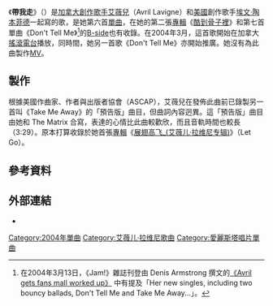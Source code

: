 {{Infobox song
| name          = 帶我走
| original_name = "{{lang|en|Take Me Away}}"
| cover         = 
| type          = single
| artist        = [[艾薇兒|艾薇兒]]
| from_album    = 《[[酷到骨子裡|酷到骨子裡]]》
| released      = {{Start date|2004|5|24}}
| format        = [[電台|電台]]推廣[[單曲|單曲]]
| recorded      = 2003年
| studio        = {{le|NRG Studios}}{{small|([[加利福尼亞州|加利福尼亞州]]北好萊塢)}}
| genre         = [[另類搖滾|另類搖滾]]、[[搖滾|搖滾]]、後[[油漬搖滾|油漬搖滾]]
| length        = {{Duration|m=2|s=57}}
| label         = {{le|愛麗斯塔唱片|Arista Records}}
| lyricist      = 艾薇兒
| composer      = {{ubl|艾薇兒|埃文·陶本菲德}}
| producer      = {{ubl|艾薇兒|埃文·陶本菲德}}
}}
《'''帶我走'''》（{{lang-en|'''Take Me Away'''}}）是[[加拿大|加拿大]][[創作歌手|創作歌手]][[艾薇兒|艾薇兒]]（Avril Lavigne）和[[美國|美國]]創作歌手[[埃文·陶本菲德|埃文·陶本菲德]]一起寫的歌，是她第六首[[單曲|單曲]]，在她的第二張[[專輯|專輯]]《[[酷到骨子裡|酷到骨子裡]]》和第七首單曲《Don't Tell Me》<ref>在2004年3月13日，《Jam!》雜誌刊登由 Denis Armstrong 撰文的[http://jam.canoe.ca/Music/Artists/L/Lavigne_Avril/2004/03/13/746825.html 《Avril gets fans mall worked up》] {{webarchive|url=https://www.webcitation.org/62PIJAeIS?url=http://jam.canoe.ca/Music/Artists/L/Lavigne_Avril/2004/03/13/746825.html |date=2011-10-13 }}中有提及「Her new singles, including two bouncy ballads, Don't Tell Me and Take Me Away...」。</ref>的[[B-side|B-side]]也有收錄。在2004年3月，這首歌開始在加拿大[[搖滾|搖滾]][[電台|電台]]播放，同時間，她另一首歌《Don't Tell Me》亦開始推廣。她沒有為此曲製作[[MV|MV]]。

==製作==
根據美國作曲家、作者與出版者協會（ASCAP），艾薇兒在發佈此曲前已錄製另一首叫《Take Me Away》的「預告版」曲目，但曲詞內容迥異。這「預告版」曲目由她和 The Matrix 合寫，表達的心情比此曲較歡欣，而且音軌時間也較長（3:29）。原本打算收錄於她首張[[專輯|專輯]]《[[展翅高飞_(艾薇儿·拉维尼专辑)|展翅高飞_(艾薇儿·拉维尼专辑)]]》（Let Go）。

==參考資料==
{{reflist|2}}

==外部連結==
* {{MetroLyrics song|avril-lavigne|take-me-away}}
{{艾薇儿·拉维尼歌曲}}
{{Authority control}}
{{DEFAULTSORT:Take Me Away}}
[[Category:2004年單曲|Category:2004年單曲]]
[[Category:艾薇儿·拉维尼歌曲|Category:艾薇儿·拉维尼歌曲]]
[[Category:愛麗斯塔唱片單曲|Category:愛麗斯塔唱片單曲]]